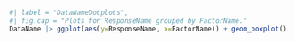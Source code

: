 
```r
#| label = "DataNameDotplots",
#| fig.cap = "Plots for ResponseName grouped by FactorName."
DataName |> ggplot(aes(y=ResponseName, x=FactorName)) + geom_boxplot()
``` 
